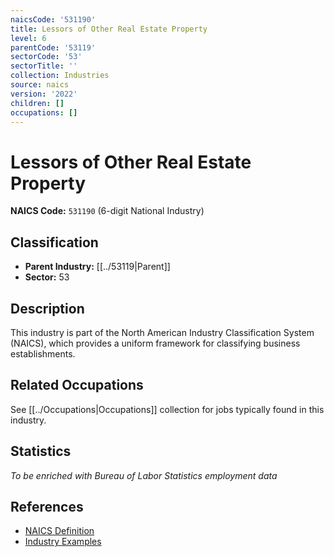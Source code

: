 ```yaml
---
naicsCode: '531190'
title: Lessors of Other Real Estate Property
level: 6
parentCode: '53119'
sectorCode: '53'
sectorTitle: ''
collection: Industries
source: naics
version: '2022'
children: []
occupations: []
---
```

# Lessors of Other Real Estate Property

**NAICS Code:** `531190` (6-digit National Industry)

## Classification

- **Parent Industry:** [[../53119|Parent]]
- **Sector:** 53

## Description

This industry is part of the North American Industry Classification System (NAICS), which provides a uniform framework for classifying business establishments.

## Related Occupations

See [[../Occupations|Occupations]] collection for jobs typically found in this industry.

## Statistics

*To be enriched with Bureau of Labor Statistics employment data*

## References

- [NAICS Definition](https://www.census.gov/naics/)
- [Industry Examples](https://www.census.gov/naics/2022NAICS/)
